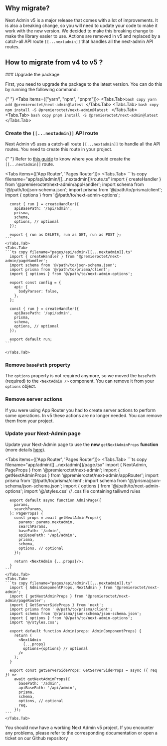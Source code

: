 
## Why migrate?

Next Admin v5 is a major release that comes with a lot of improvements. It is also a breaking change, so you will need to update your code to make it work with the new version.
We decided to make this breaking change to make the library easier to use.
Actions are removed in v5 and replaced by a catch-all API route `[[...nextadmin]]` that handles all the next-admin API routes.

## How to migrate from v4 to v5 ?

<Steps>
  ### Upgrade the package

First, you need to upgrade the package to the latest version. You can do this by running the following command:

{" "}
<Tabs items={["yarn", "npm", "pnpm"]}>
  <Tabs.Tab>```bash copy yarn add @premieroctet/next-admin@latest ```</Tabs.Tab>
  <Tabs.Tab>
    ```bash copy npm install -S @premieroctet/next-admin@latest ```
  </Tabs.Tab>
  <Tabs.Tab>
    ```bash copy pnpm install -S @premieroctet/next-admin@latest ```
  </Tabs.Tab>
</Tabs>

### Create the `[[...nextadmin]]` API route

Next Admin v5 uses a catch-all route `[[...nextadmin]]` to handle all the API routes. You need to create this route in your project.

{" "}
<Callout type="info">
  Refer to [this guide](/docs/route) to know where you should create the
  `[[...nextadmin]]` route.
</Callout>

  <Tabs items={['App Router', 'Pages Router']}>
    <Tabs.Tab>
    ```ts copy filename="app/api/admin/[[...nextadmin]]/route.ts"
      import { createHandler } from '@premieroctet/next-admin/appHandler';
      import schema from '@/path/to/json-schema.json';
      import prisma from '@/path/to/prisma/client';
      import { options } from '@/path/to/next-admin-options';

      const { run } = createHandler({
        apiBasePath: '/api/admin',
        prisma,
        schema,
        options, // optional
      });

      export { run as DELETE, run as GET, run as POST };
    ```
    </Tabs.Tab>
    <Tabs.Tab>
    ```ts copy filename="pages/api/admin/[[...nextadmin]].ts"
      import { createHandler } from '@premieroctet/next-admin/pageHandler';
      import schema from '@/path/to/json-schema.json';
      import prisma from '@/path/to/prisma/client';
      import { options } from '@/path/to/next-admin-options';

      export const config = {
        api: {
          bodyParser: false,
        },
      };

      const { run } = createHandler({
        apiBasePath: '/api/admin',
        prisma,
        schema,
        options, // optional
      });

      export default run;
    ```

    </Tabs.Tab>

  </Tabs>

### Remove `basePath` property

The `options` property is not required anymore, so we moved the `basePath` (required) to the `<NextAdmin />` component. You can remove it from your `options` object.

### Remove server actions

If you were using App Router you had to create server actions to perform some operations.
In v5 these actions are no longer needed. You can remove them from your project.

### Update your Next-Admin page

Update your Next-Admin page to use the **new** `getNextAdminProps` **function** (more details [here](/docs/api/get-next-admin-props-function)).

  <Tabs items={['App Router', 'Pages Router']}>
    <Tabs.Tab>
    ```ts copy filename="app/admin/[[...nextadmin]]/page.tsx"
      import { NextAdmin, PageProps } from '@premieroctet/next-admin';
      import { getNextAdminProps } from '@premieroctet/next-admin/appRouter';
      import prisma from '@/path/to/prisma/client';
      import schema from '@/prisma/json-schema/json-schema.json';
      import { options } from '@/path/to/next-admin-options';
      import '@/styles.css' // .css file containing tailiwnd rules
      
      export default async function AdminPage({
        params,
        searchParams,
      }: PageProps) {
        const props = await getNextAdminProps({
          params: params.nextadmin,
          searchParams,
          basePath: '/admin',
          apiBasePath: '/api/admin', 
          prisma,
          schema,
          options, // optional
        });
      
        return <NextAdmin {...props}/>;
      }
    ```
    </Tabs.Tab>
    <Tabs.Tab>
    ```ts copy filename="pages/api/admin/[[...nextadmin]].ts"
      import { AdminComponentProps, NextAdmin } from '@premieroctet/next-admin';
      import { getNextAdminProps } from '@premieroctet/next-admin/pageRouter';
      import { GetServerSideProps } from 'next';
      import prisma from ' @/path/to/prisma/client';
      import schema from '@/prisma/json-schema/json-schema.json';
      import { options } from '@/path/to/next-admin-options';
      import '@/styles.css';
      
      export default function Admin(props: AdminComponentProps) {
        return (
          <NextAdmin
            {...props}
            options={options} // optional
          />
        );
      }
      
      export const getServerSideProps: GetServerSideProps = async ({ req }) =>
        await getNextAdminProps({
          basePath: '/admin',
          apiBasePath: '/api/admin',
          prisma,
          schema,
          options, // optional
          req,
        });
    ```
    </Tabs.Tab>
  </Tabs>
</Steps>

You should now have a working Next Admin v5 project.
If you encounter any problems, please refer to the corresponding documentation or open a ticket on our Github repository
